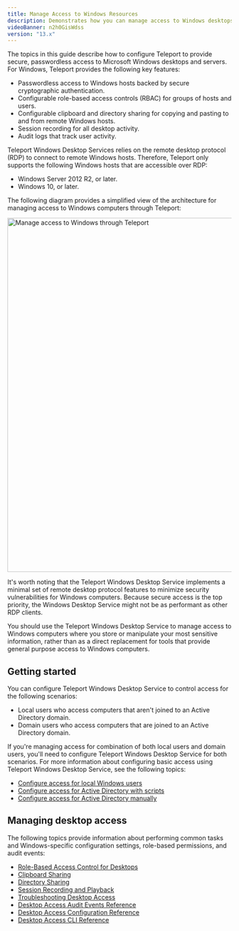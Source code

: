 ```yaml
---
title: Manage Access to Windows Resources
description: Demonstrates how you can manage access to Windows desktops with Teleport.
videoBanner: n2h0GisWdss
version: "13.x"
---
```


The topics in this guide describe how to configure Teleport to provide secure, passwordless
access to Microsoft Windows desktops and servers. For Windows, Teleport provides the
following key features:

- Passwordless access to Windows hosts backed by secure cryptographic authentication.
- Configurable role-based access controls (RBAC) for groups of hosts and users.
- Configurable clipboard and directory sharing for copying and pasting to and from
  remote Windows hosts.
- Session recording for all desktop activity.
- Audit logs that track user activity.

Teleport Windows Desktop Services relies on the remote desktop protocol (RDP) to connect to
remote Windows hosts. Therefore, Teleport only supports the following Windows hosts that are
accessible over RDP:

- Windows Server 2012 R2, or later.
- Windows 10, or later.

The following diagram provides a simplified view of the architecture for managing
access to Windows computers through Teleport:

<img src="/assets/windows-desktop-service-overview-22fc9fecf9.png" alt="Manage access to Windows through Teleport" width="580" height="794" />

It's worth noting that the Teleport Windows Desktop Service implements a minimal set
of remote desktop protocol features to minimize security vulnerabilities for Windows
computers. Because secure access is the top priority, the Windows Desktop Service
might not be as performant as other RDP clients.

You should use the Teleport Windows Desktop Service to manage access
to Windows computers where you store or manipulate your most sensitive information,
rather than as a direct replacement for tools that provide general purpose access
to Windows computers.

## Getting started

You can configure Teleport Windows Desktop Service to control access for the following
scenarios:

- Local users who access computers that aren't joined to an Active Directory domain.
- Domain users who access computers that are joined to an Active Directory domain.

If you're managing access for combination of both local users and domain users, you'll
need to configure Teleport Windows Desktop Service for both scenarios. For more
information about configuring basic access using Teleport Windows Desktop Service, see
the following topics:

- [Configure access for local Windows users](/docs/ver/13.x/desktop-access/getting-started)
- [Configure access for Active Directory with scripts](/docs/ver/13.x/desktop-access/active-directory)
- [Configure access for Active Directory manually](/docs/ver/13.x/desktop-access/active-directory-manual)

## Managing desktop access

The following topics provide information about performing common tasks and
Windows-specific configuration settings, role-based permissions, and audit events:

- [Role-Based Access Control for Desktops](/docs/ver/13.x/desktop-access/rbac)
- [Clipboard Sharing](/docs/ver/13.x/desktop-access/reference/clipboard)
- [Directory Sharing](/docs/ver/13.x/desktop-access/directory-sharing)
- [Session Recording and Playback](/docs/ver/13.x/desktop-access/reference/sessions)
- [Troubleshooting Desktop Access](/docs/ver/13.x/desktop-access/troubleshooting)
- [Desktop Access Audit Events Reference](/docs/ver/13.x/desktop-access/reference/audit)
- [Desktop Access Configuration Reference](/docs/ver/13.x/desktop-access/reference/configuration)
- [Desktop Access CLI Reference](/docs/ver/13.x/desktop-access/reference/cli)
